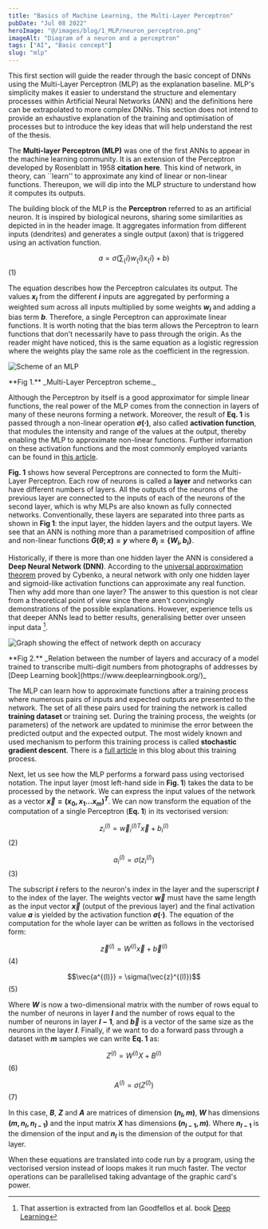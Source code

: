 ```yaml
---
title: "Basics of Machine Learning, the Multi-Layer Perceptron"
pubDate: "Jul 08 2022"
heroImage: "@/images/blog/1_MLP/neuron_perceptron.png"
imageAlt: "Diagram of a neuron and a perceptron"
tags: ["AI", "Basic concept"]
slug: "mlp"
---
```



This first section will guide the reader through the basic concept of DNNs using the Multi-Layer Perceptron (MLP) as the explanation baseline. MLP's simplicity makes it easier to understand the structure and elementary processes within Artificial Neural Networks (ANN) and the definitions here can be extrapolated to more complex DNNs. This section does not intend to provide an exhaustive explanation of the training and optimisation of processes but to introduce the key ideas that will help understand the rest of the thesis.

The **Multi-layer Perceptron (MLP)** was one of the first ANNs to appear in the machine learning community. It is an extension of the Perceptron developed by Rosenblatt in 1958 **citation here**. This kind of network, in theory, can ``learn'' to approximate any kind of linear or non-linear functions. Thereupon, we will dip into the MLP structure to understand how it computes its outputs.

The building block of the MLP is the **Perceptron** referred to as an artificial neuron.
It is inspired by biological neurons, sharing some similarities as depicted in in the header image. It aggregates information from different inputs (dendrites) and generates a single output (axon) that is triggered using an activation function.

$$a = \sigma (\sum_\{i\} w_\{i\}x_\{i\} + b)$$ (1)

The equation describes how the Perceptron calculates its output.
The values **$x_{i}$** from the different **$i$** inputs are aggregated by performing a weighted sum across all inputs multiplied by some weights **$w_{i}$** and adding a bias term **$b$**.
Therefore, a single Perceptron can approximate linear functions.
It is worth noting that the bias term allows the Perceptron to learn functions that don't necessarily have to pass through the origin.
As the reader might have noticed, this is the same equation as a logistic regression where the weights play the same role as the coefficient in the regression.

<Image src={MLPSchemeImg} alt="Scheme of an MLP" />
<p class="caption"> **Fig 1.** _Multi-Layer Perceptron scheme._ </p>

Although the Perceptron by itself is a good approximator for simple linear functions, the real power of the MLP comes from the connection in layers of many of these neurons forming a network.
Moreover, the result of **Eq. 1** is passed through a non-linear operation **$\sigma(\cdot)$**, also called **activation function**, that modules the intensity and range of the values at the output, thereby enabling the MLP to approximate non-linear functions.
Further information on these activation functions and the most commonly employed variants can be found in [this article](/blog/activation-functions).

**Fig. 1** shows how several Perceptrons are connected to form the Multi-Layer Perceptron.
Each row of neurons is called a **layer** and networks can have different numbers of layers.
All the outputs of the neurons of the previous layer are connected to the inputs of each of the neurons of the second layer, which is why MLPs are also known as fully connected networks.
Conventionally, these layers are separated into three parts as shown in **Fig 1**: the input layer, the hidden layers and the output layers.
We see that an ANN is nothing more than a parametrised composition of affine and non-linear functions **$G(\theta ; x) = y$** where **$\theta_{i} = \{W_{i}, b_{i}\}$**.

Historically, if there is more than one hidden layer the ANN is considered a **Deep Neural Network (DNN)**.
According to the [universal approximation theorem](https://en.wikipedia.org/wiki/Universal_approximation_theorem) proved by Cybenko, a neural network with only one hidden layer and sigmoid-like activation functions can approximate any real function.
Then why add more than one layer?
The answer to this question is not clear from a theoretical point of view since there aren't convincingly demonstrations of the possible explanations.
However, experience tells us that deeper ANNs lead to better results, generalising better over unseen input data [^1].


<Image src={depthVSAccuracy} alt="Graph showing the effect of network depth on accuracy" />
<p class="caption"> **Fig 2.** _Relation between the number of layers and accuracy of a model trained to transcribe multi-digit numbers from photographs of addresses by [Deep Learning book](https://www.deeplearningbook.org/)_ </p>

The MLP can learn how to approximate functions after a training process where numerous pairs of inputs and expected outputs are presented to the network.
The set of all these pairs used for training the network is called **training dataset** or training set.
During the training process, the weights (or parameters) of the network are updated to minimise the error between the predicted output and the expected output. 
The most widely known and used mechanism to perform this training process is called **stochastic gradient descent**. There is a [full article](/blog/learning) in this blog about this training process.

Next, let us see how the MLP performs a forward pass using vectorised notation.
The input layer (most left-hand side in **Fig. 1**) takes the data to be processed by the network.
We can express the input values of the network as a vector **$\vec{x} = (x_{0}, x_{1} ... x_{m})^{T}$**. 
We can now transform the equation of the computation of a single Perceptron (**Eq. 1**) in its vectorised version:

$$z^{(l)}_{i} = \vec{w}^{(l)T}_{i}\vec{x} + b^{(l)}_{i} $$ (2)

$$a^{(l)}_{i} = \sigma(z^{(l)}_{i})$$ (3)

The subscript **$i$** refers to the neuron's index in the layer and the superscript **$l$** to the index of the layer.
The weights vector **$\vec{w}$** must have the same length as the input vector **$\vec{x}$** (output of the previous layer) and the final activation value **$a$** is yielded by the activation function **$\sigma(\cdot)$**.
The equation of the computation for the whole layer can be written as follows in the vectorised form:

$$\vec{z}^{(l)} = W^{(l)}\vec{x} + \vec{b}^{(l)}$$ (4)

$$\vec{a^{(l)}} = \sigma(\vec{z}^{(l)})$$ (5)

Where **$W$** is now a two-dimensional matrix with the number of rows equal to the number of neurons in layer **$l$** and the number of rows equal to the number of neurons in layer **$l-1$**, and **$\vec{b}$** is a vector of the same size as the neurons in the layer **$l$**.
Finally, if we want to do a forward pass through a dataset with **$m$** samples we can write **Eq. 1** as:

$$Z^{(l)} = W^{(l)}X + B^{(l)}$$   (6)

$$A^{(l)} = \sigma(Z^{(l)})$$ (7)

In this case, **$B$**, **$Z$** and **$A$** are matrices of dimension **$(n_{l}, m)$**, **$W$** has dimensions **$(m, n_{l}, n_{l-1})$** and the input matrix **$X$** has dimensions **$(n_{l-1}, m)$**.
Where **$n_{l-1}$** is the dimension of the input and **$n_{l}$** is the dimension of the output for that layer.

When these equations are translated into code run by a program, using the vectorised version instead of loops makes it run much faster.
The vector operations can be parallelised taking advantage of the graphic card's power.


[^1]: That assertion is extracted from Ian Goodfellos et al. book [Deep Learning](https://www.deeplearningbook.org/)
